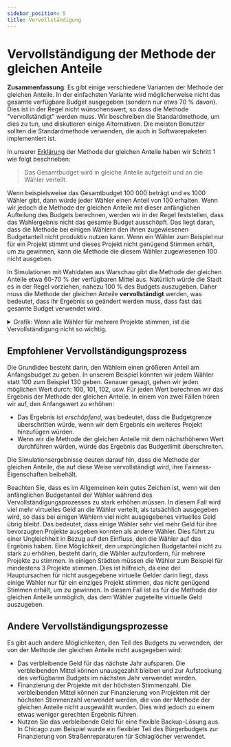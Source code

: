 ```yaml
---
sidebar_position: 5
title: Vervollständigung
---
```



# Vervollständigung der Methode der gleichen Anteile

<div class="summary">
<b>Zusammenfassung</b>:
Es gibt einige verschiedene Varianten der Methode der gleichen Anteile. In der einfachsten Variante wird möglicherweise nicht das gesamte verfügbare Budget ausgegeben (sondern nur etwa 70 % davon). Dies ist in der Regel nicht wünschenswert, so dass die Methode "vervollständigt" werden muss. Wir beschreiben die Standardmethode, um dies zu tun, und diskutieren einige Alternativen. Die meisten Benutzer sollten die Standardmethode verwenden, die auch in Softwarepaketen implementiert ist.
</div>

In unserer [Erklärung](../explanation) der Methode der gleichen Anteile haben wir Schritt 1 wie folgt beschrieben:

> Das Gesamtbudget wird in gleiche Anteile aufgeteilt und an die Wähler verteilt.

Wenn beispielsweise das Gesamtbudget <Currency>100 000</Currency> beträgt und es 1000 Wähler gibt, dann würde jeder Wähler einen Anteil von <Currency>100</Currency> erhalten. Wenn wir jedoch die Methode der gleichen Anteile mit dieser anfänglichen Aufteilung des Budgets berechnen, werden wir in der Regel feststellen, dass das Wahlergebnis nicht das gesamte Budget ausschöpft. Das liegt daran, dass die Methode bei einigen Wählern den ihnen zugewiesenen Budgetanteil nicht produktiv nutzen kann. Wenn ein Wähler zum Beispiel nur für ein Projekt stimmt und dieses Projekt nicht genügend Stimmen erhält, um zu gewinnen, kann die Methode die diesem Wähler zugewiesenen <Currency>100</Currency> nicht ausgeben.

In Simulationen mit Wahldaten aus Warschau gibt die Methode der gleichen Anteile etwa 60-70 % der verfügbaren Mittel aus. Natürlich würde die Stadt es in der Regel vorziehen, nahezu 100 % des Budgets auszugeben. Daher muss die Methode der gleichen Anteile **vervollständigt** werden, was bedeutet, dass ihr Ergebnis so geändert werden muss, dass fast das gesamte Budget verwendet wird.

<details>
<summary><SemiBold>Grafik</SemiBold>: Wenn alle Wähler für mehrere Projekte stimmen, ist die Vervollständigung nicht so wichtig.</summary>

Die Ursache dafür, dass bei der Methode der gleichen Anteile oft nur 60-70 % der verfügbaren Mittel ausgegeben werden, liegt darin, dass einige Wähler nur für eine kleine Anzahl von Projekten stimmen.
Wir können diesen Effekt anhand einer Simulation auf der Grundlage von Daten aus Warschau (2020-22) sehen. 

In Warschau dürfen die Wähler für bis zu 15 Projekte in ihrem Bezirk stimmen.
Wir können simulieren, was passiert wäre, wenn es in Warschau eine Mindestanzahl von Stimmen gegeben hätte, indem wir nur diejenigen Stimmen im Datensatz zählen, die für ausreichend viele Projekte gestimmt haben.
Auf diese Weise können wir eine Mindeststimmenzahl von 2, 3, 4, ..., 15 simulieren.
Für jedes Minimum können wir prüfen, wie viel Prozent des Budgets von der Methode der gleichen Anteile verwendet wird, wenn sie nur auf die Teilmenge der Stimmen angewendet wird, die für mindestens die Mindestanzahl von Projekten gestimmt haben.

Die Ergebnisse deuten darauf hin, dass, sobald die Wähler für mindestens 8 Projekte gestimmt haben, mehr als 90 % des Budgets verwendet werden.
<Datawrapper src="//datawrapper.dwcdn.net/bPA91/2/" />
</details>

## Empfohlener Vervollständigungsprozess

Die Grundidee besteht darin, den Wählern einen größeren Anteil am Anfangsbudget zu geben. In unserem Beispiel könnten wir jedem Wähler statt <Currency>100</Currency> zum Beispiel <Currency>130</Currency> geben. Genauer gesagt, gehen wir jeden möglichen Wert durch: <Currency>100</Currency>, <Currency>101</Currency>, <Currency>102</Currency>, usw. Für jeden Wert berechnen wir das Ergebnis der Methode der gleichen Anteile. In einem von zwei Fällen hören wir auf, den Anfangswert zu erhöhen:

* Das Ergebnis ist _erschöpfend_, was bedeutet, dass die Budgetgrenze überschritten würde, wenn wir dem Ergebnis ein weiteres Projekt hinzufügen würden.
* Wenn wir die Methode der gleichen Anteile mit dem nächsthöheren Wert durchführen würden, würde das Ergebnis das Budgetlimit überschreiten.

Die Simulationsergebnisse deuten darauf hin, dass die Methode der gleichen Anteile, die auf diese Weise vervollständigt wird, ihre Fairness-Eigenschaften beibehält.

Beachten Sie, dass es im Allgemeinen kein gutes Zeichen ist, wenn wir den anfänglichen Budgetanteil der Wähler während des Vervollständigungsprozesses zu stark erhöhen müssen. In diesem Fall wird viel mehr virtuelles Geld an die Wähler verteilt, als tatsächlich ausgegeben wird, so dass bei einigen Wählern viel nicht ausgegebenes virtuelles Geld übrig bleibt. Das bedeutet, dass einige Wähler sehr viel mehr Geld für ihre bevorzugten Projekte ausgeben konnten als andere Wähler. Dies führt zu einer Ungleichheit in Bezug auf den Einfluss, den die Wähler auf das Ergebnis haben. Eine Möglichkeit, den ursprünglichen Budgetanteil nicht zu stark zu erhöhen, besteht darin, die Wähler aufzufordern, für mehrere Projekte zu stimmen. In einigen Städten müssen die Wähler zum Beispiel für mindestens 3 Projekte stimmen. Dies ist hilfreich, da eine der Hauptursachen für nicht ausgegebene virtuelle Gelder darin liegt, dass einige Wähler nur für ein einziges Projekt stimmen, das nicht genügend Stimmen erhält, um zu gewinnen. In diesem Fall ist es für die Methode der gleichen Anteile unmöglich, das dem Wähler zugeteilte virtuelle Geld auszugeben.

## Andere Vervollständigungsprozesse

Es gibt auch andere Möglichkeiten, den Teil des Budgets zu verwenden, der von der Methode der gleichen Anteile nicht ausgegeben wird:

* <SemiBold>Das verbleibende Geld für das nächste Jahr aufsparen.</SemiBold> Die verbleibenden Mittel können unausgezahlt bleiben und zur Aufstockung des verfügbaren Budgets im nächsten Jahr verwendet werden.
* <SemiBold>Finanzierung der Projekte mit der höchsten Stimmenzahl.</SemiBold>  Die verbleibenden Mittel können zur Finanzierung von Projekten mit der höchsten Stimmenzahl verwendet werden, die von der Methode der gleichen Anteile nicht ausgewählt wurden. Dies wird jedoch zu einem etwas weniger gerechten Ergebnis führen.
* <SemiBold>Nutzen Sie das verbleibende Geld für eine flexible Backup-Lösung aus.</SemiBold> In Chicago zum Beispiel wurde ein flexibler Teil des Bürgerbudgets zur Finanzierung von Straßenreparaturen für Schlaglöcher verwendet.